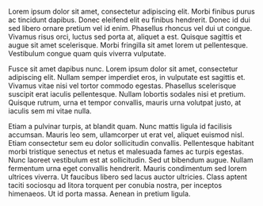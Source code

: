 
Lorem ipsum dolor sit amet, consectetur adipiscing elit. Morbi finibus purus ac tincidunt dapibus. Donec eleifend elit eu finibus hendrerit. Donec id dui sed libero ornare pretium vel id enim. Phasellus rhoncus vel dui ut congue. Vivamus risus orci, luctus sed porta at, aliquet a est. Quisque sagittis et augue sit amet scelerisque. Morbi fringilla sit amet lorem ut pellentesque. Vestibulum congue quam quis viverra vulputate.

Fusce sit amet dapibus nunc. Lorem ipsum dolor sit amet, consectetur adipiscing elit. Nullam semper imperdiet eros, in vulputate est sagittis et. Vivamus vitae nisi vel tortor commodo egestas. Phasellus scelerisque suscipit erat iaculis pellentesque. Nullam lobortis sodales nisi et pretium. Quisque rutrum, urna et tempor convallis, mauris urna volutpat justo, at iaculis sem mi vitae nulla.

Etiam a pulvinar turpis, at blandit quam. Nunc mattis ligula id facilisis accumsan. Mauris leo sem, ullamcorper ut erat vel, aliquet euismod nisl. Etiam consectetur sem eu dolor sollicitudin convallis. Pellentesque habitant morbi tristique senectus et netus et malesuada fames ac turpis egestas. Nunc laoreet vestibulum est at sollicitudin. Sed ut bibendum augue. Nullam fermentum urna eget convallis hendrerit. Mauris condimentum sed lorem ultrices viverra. Ut faucibus libero sed lacus auctor ultricies. Class aptent taciti sociosqu ad litora torquent per conubia nostra, per inceptos himenaeos. Ut id porta massa. Aenean in pretium ligula.
